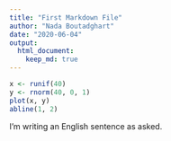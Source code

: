 ```yaml
---
title: "First Markdown File"
author: "Nada Boutadghart"
date: "2020-06-04"
output: 
  html_document:
    keep_md: true
---
```

```r
x <- runif(40)
y <- rnorm(40, 0, 1)
plot(x, y)
abline(1, 2)
```

I'm writing an English sentence as asked.

